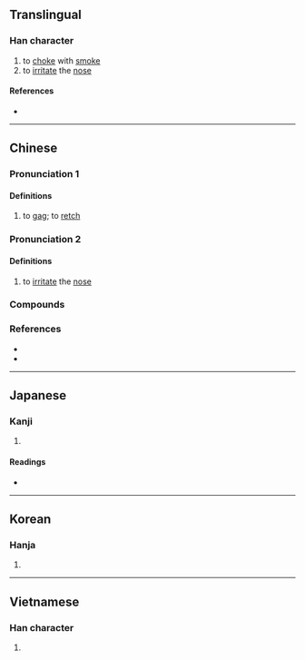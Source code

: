 {{also|呛}}
{{character info}}
==Translingual==

===Han character===
{{Han char|rn=30|rad=口|as=10|sn=13|four=68067|canj=ROIR|ids=⿰口倉}}

# to [[choke]] with [[smoke]]
# to [[irritate]] the [[nose]]

====References====
* {{Han ref|kx=0202.030|dkj=04051|dj=0424.300|hdz=10669.100|uh=55C6|ud=21958|bh=B6E6|bd=46822}}

----

==Chinese==
{{zh-forms|s=呛}}

===Pronunciation 1===
{{zh-pron
|m=qiāng
|c=coeng1
|mn=chhiùⁿ/chhngh
|oc=y
|cat=
}}
{{attention|zh|please check}}

====Definitions====
{{zh-hanzi}}

# to [[gag]]; to [[retch]]

===Pronunciation 2===
{{zh-pron
|m=qiàng
|c=coeng3
|mn=qz,xm:chhiòng/qz,zz:chhiàng/qz,tw,xm:chhiùⁿ/qz,tw:chhngh/xm,zz:chhǹg
|mn_note=chhiòng/chhiàng - literary; chhiùⁿ/chhngh/chhǹg - vernacular
|oc=
|cat=
}}

====Definitions====
{{zh-hanzi}}

# {{lb|zh|of smoke or odour}} to [[irritate]] the [[nose]]

===Compounds===
{{zh-der|倒嗆|嗆咳|嗆啍|嗆鼻|夠嗆}}

===References===
* {{R:twedu|A00659}}
* {{R:yue:Hanzi}}

----

==Japanese==

===Kanji===
{{ja-kanji|grade=|rs=口10}}

# {{rfdef|ja|sort=口10}}

====Readings====
* {{ja-readings|on=[[しょう]] (shō), [[そう]] (sō)|kun=[[ついばむ]] (tsuibamu), [[むせる]] (museru), [[つまる]] (tsumaru)}}

----

==Korean==

===Hanja===
{{ko-hanja|hangeul=창|rv=chang|mr=ch'ang}}

# {{rfdef|ko|sort=口10}}

----

==Vietnamese==

===Han character===
{{vi-readings|reading=sang|rs=口10}}

# {{rfdef|vi|sort=口10}}